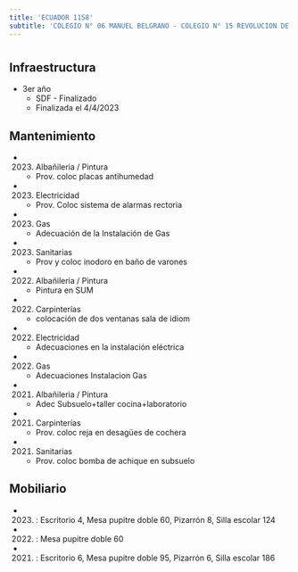 ```yaml
---
title: 'ECUADOR 1158'
subtitle: 'COLEGIO N° 06 MANUEL BELGRANO - COLEGIO N° 15 REVOLUCION DE MAYO'
---
```


#
## Infraestructura

* 3er año 
    + SDF - Finalizado 
    + Finalizada el 4/4/2023 






## Mantenimiento

*  (2023) Albañileria / Pintura 
    + Prov. coloc placas antihumedad

*  (2023) Electricidad 
    + Prov. Coloc sistema de alarmas rectoria

*  (2023) Gas 
    + Adecuación de la Instalación de Gas

*  (2023) Sanitarias 
    + Prov y coloc inodoro en baño de varones

*  (2022) Albañileria / Pintura 
    + Pintura en SUM

*  (2022) Carpinterías 
    + colocación de dos ventanas sala de idiom

*  (2022) Electricidad 
    + Adecuaciones en la instalación eléctrica

*  (2022) Gas 
    + Adecuaciones Instalacion Gas

*  (2021) Albañileria / Pintura 
    + Adec Subsuelo+taller cocina+laboratorio

*  (2021) Carpinterías 
    + Prov. coloc reja en desagües de cochera

*  (2021) Sanitarias 
    + Prov. coloc bomba de achique en subsuelo





## Mobiliario

*  (2023) : Escritorio 4, Mesa pupitre doble 60, Pizarrón 8, Silla escolar 124 

*  (2022) : Mesa pupitre doble 60 

*  (2021) : Escritorio 6, Mesa pupitre doble 95, Pizarrón 6, Silla escolar 186 



